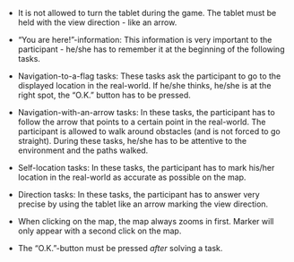 - It is not allowed to turn the tablet during the game. The tablet must be held with the view direction - like an arrow.

- "You are here!"-information: This information is very important to the participant - he/she has to remember it at the beginning of the following tasks.

- Navigation-to-a-flag tasks: These tasks ask the participant to go to the displayed location in the real-world. If he/she thinks, he/she is at the right spot, the "O.K." button has to be pressed.

- Navigation-with-an-arrow tasks: In these tasks, the participant has to follow the arrow that points to a certain point in the real-world. The participant is allowed to walk around obstacles (and is not forced to go straight). During these tasks, he/she has to be attentive to the environment and the paths walked.

- Self-location tasks: In these tasks, the participant has to mark his/her location in the real-world as accurate as possible on the map.

- Direction tasks: In these tasks, the participant has to answer very precise by using the tablet like an arrow marking the view direction.

- When clicking on the map, the map always zooms in first. Marker will only appear with a second click on the map.

- The "O.K."-button must be pressed _after_ solving a task.